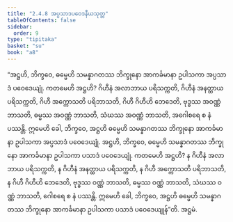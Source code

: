 ```yaml
---
title: "2.4.8 အပ္ပသာဒပဝေဒနီယသုတ္တ"
tableOfContents: false
sidebar:
  order: 9
type: "tipitaka"
basket: "su"
book: "a8"
---
```



<DynamicBreadcrumb />

<Division number="88" book="a8">

<Paragraph number="843" book="a8">
“အဋ္ဌဟိ, ဘိက္ခဝေ, ဓမ္မေဟိ သမန္နာဂတဿ ဘိက္ခုနော အာကင်္ခမာနာ ဥပါသကာ အပ္ပသာဒံ ပဝေဒေယျုံ. ကတမေဟိ အဋ္ဌဟိ? ဂိဟီနံ အလာဘာယ ပရိသက္ကတိ, ဂိဟီနံ အနတ္ထာယ ပရိသက္ကတိ, ဂိဟီ အက္ကောသတိ ပရိဘာသတိ, ဂိဟီ ဂိဟီဟိ ဘေဒေတိ, ဗုဒ္ဓဿ အဝဏ္ဏံ ဘာသတိ, ဓမ္မဿ အဝဏ္ဏံ ဘာသတိ, သံဃဿ အဝဏ္ဏံ ဘာသတိ, အဂေါစရေ စ နံ ပဿန္တိ. ဣမေဟိ ခေါ, ဘိက္ခဝေ, အဋ္ဌဟိ ဓမ္မေဟိ သမန္နာဂတဿ ဘိက္ခုနော အာကင်္ခမာနာ ဥပါသကာ အပ္ပသာဒံ ပဝေဒေယျုံ.
</Paragraph>

<Paragraph number="844" book="a8">
အဋ္ဌဟိ, ဘိက္ခဝေ, ဓမ္မေဟိ သမန္နာဂတဿ ဘိက္ခုနော အာကင်္ခမာနာ ဥပါသကာ ပသာဒံ ပဝေဒေယျုံ. ကတမေဟိ အဋ္ဌဟိ? န ဂိဟီနံ အလာဘာယ ပရိသက္ကတိ, န ဂိဟီနံ အနတ္ထာယ ပရိသက္ကတိ, န ဂိဟီ အက္ကောသတိ ပရိဘာသတိ, န ဂိဟီ ဂိဟီဟိ ဘေဒေတိ, ဗုဒ္ဓဿ ဝဏ္ဏံ ဘာသတိ, ဓမ္မဿ ဝဏ္ဏံ ဘာသတိ, သံဃဿ ဝဏ္ဏံ ဘာသတိ, ဂေါစရေ စ နံ ပဿန္တိ. ဣမေဟိ ခေါ, ဘိက္ခဝေ, အဋ္ဌဟိ ဓမ္မေဟိ သမန္နာဂတဿ ဘိက္ခုနော အာကင်္ခမာနာ ဥပါသကာ ပသာဒံ ပဝေဒေယျုန်”တိ.

</Paragraph>
</Division>

<Paragraph number="845" type="center" book="a8">
အဋ္ဌမံ.
</Paragraph>